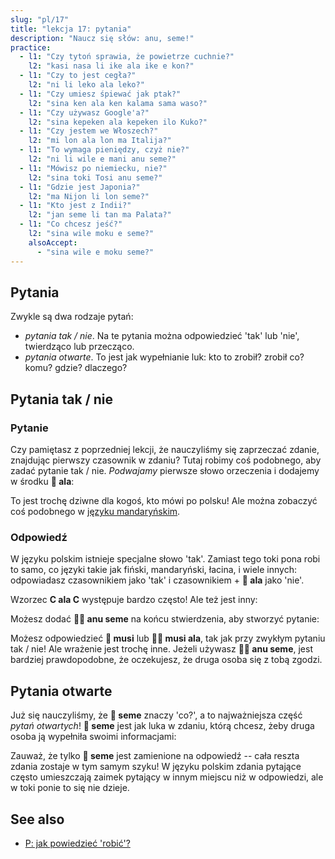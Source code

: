 ```yaml
---
slug: "pl/17"
title: "lekcja 17: pytania"
description: "Naucz się słów: anu, seme!"
practice:
  - l1: "Czy tytoń sprawia, że powietrze cuchnie?"
    l2: "kasi nasa li ike ala ike e kon?"
  - l1: "Czy to jest cegła?"
    l2: "ni li leko ala leko?"
  - l1: "Czy umiesz śpiewać jak ptak?"
    l2: "sina ken ala ken kalama sama waso?"
  - l1: "Czy używasz Google'a?"
    l2: "sina kepeken ala kepeken ilo Kuko?"
  - l1: "Czy jestem we Włoszech?"
    l2: "mi lon ala lon ma Italija?"
  - l1: "To wymaga pieniędzy, czyż nie?"
    l2: "ni li wile e mani anu seme?"
  - l1: "Mówisz po niemiecku, nie?"
    l2: "sina toki Tosi anu seme?"
  - l1: "Gdzie jest Japonia?"
    l2: "ma Nijon li lon seme?"
  - l1: "Kto jest z Indii?"
    l2: "jan seme li tan ma Palata?"
  - l1: "Co chcesz jeść?"
    l2: "sina wile moku e seme?"
    alsoAccept:
      - "sina wile e moku seme?"
---
```



## Pytania

Zwykle są dwa rodzaje pytań:

* *pytania tak / nie*. Na te pytania można odpowiedzieć 'tak' lub 'nie', twierdząco lub przecząco.
* *pytania otwarte*. To jest jak wypełnianie luk: kto to zrobił? zrobił co? komu? gdzie? dlaczego?

## Pytania tak / nie

### Pytanie

Czy pamiętasz z poprzedniej lekcji, że nauczyliśmy się zaprzeczać zdanie, znajdując pierwszy czasownik w zdaniu? Tutaj robimy coś podobnego, aby zadać pytanie tak / nie. *Podwajamy* pierwsze słowo orzeczenia i dodajemy w środku **󱤂 ala**:

<List>
  <Word sl="moku ala moku" m="czy ... je?" />
  <Sentence sl="pipi li moku ala moku e len?" m="Czy ćma je tkaninę?" />
  <Word sl="pona ala pona" m="czy ... jest dobry?" />
  <Sentence sl="kalama musi li pona ala pona tawa sina?" m="Czy muzyka jest dla ciebie dobra? (Czy lubisz muzykę?)" />
  <Word sl="wile ala wile" m="czy ... chce ...?" />
  <Sentence sl="sina wile ala wile lape lon supa?" m="Czy chcesz spać na łóżku?" />
  <Word sl="lon ala lon" m="czy ... jest w ...?" />
  <Sentence sl="ona li lon ala lon ma Mewika?" m="Czy oni są w USA?" />
</List>

To jest trochę dziwne dla kogoś, kto mówi po polsku! Ale można zobaczyć coś podobnego w [języku mandaryńskim](https://en.wikipedia.org/wiki/A-not-A_question#A-not-AB_form_4).

### Odpowiedź

W języku polskim istnieje specjalne słowo 'tak'. Zamiast tego toki pona robi to samo, co języki takie jak fiński, mandaryński, łacina, i wiele innych: odpowiadasz czasownikiem jako 'tak' i czasownikiem + **󱤂 ala** jako 'nie'.

<List>
  <Sentence sl="sitelen li musi ala musi?" m="Czy filmik jest śmieszny?" />
  <Word sl="musi." m="śmieszny. (= Tak, jest.)" />
  <Word sl="musi ala." m="nieśmieszny. (= Nie, nie jest.)" />
</List>

Wzorzec **C ala C** występuje bardzo często! Ale też jest inny:

<List>
  <Word sl="seme" m="co? jaki?" />
  <Word sl="anu" m="lub" />
  <Word sl="anu seme" m="... nieprawdaż? nie? albo co?" />
</List>

Możesz dodać **󱤇󱥙 anu seme** na końcu stwierdzenia, aby stworzyć pytanie:

<List>
  <Sentence sl="sitelen li musi anu seme?" m="Filmik jest śmieszny, nie?" />
</List>

Możesz odpowiedzieć **󱤻 musi** lub **󱤻󱤂 musi ala**, tak jak przy zwykłym pytaniu tak / nie! Ale wrażenie jest trochę inne. Jeżeli używasz **󱤇󱥙 anu seme**, jest bardziej prawdopodobne, że oczekujesz, że druga osoba się z tobą zgodzi.

## Pytania otwarte

Już się nauczyliśmy, że **󱥙 seme** znaczy 'co?', a to najważniejsza część *pytań otwartych*! **󱥙 seme** jest jak luka w zdaniu, którą chcesz, żeby druga osoba ją wypełniła swoimi informacjami:

<List>
  <Sentence sl="waso li lon seme?" m="Gdzie jest ptak? (dosł. 'Ptak jest przy czym?')" />
  <Sentence sl="waso li lon tomo." m="Ptak jest w domu." />
  <Sentence sl="soweli li utala e jan seme?" m="Kogo zaatakowało zwierzę? (dosł. 'Zwierzę zaatakowało którą osobę?')" />
  <Sentence sl="soweli li utala e jan Ema." m="Zwierzę zaatakowało Emmę." />
</List>

Zauważ, że tylko **󱥙 seme** jest zamienione na odpowiedź -- cała reszta zdania zostaje w tym samym szyku! W języku polskim zdania pytające często umieszczają zaimek pytający w innym miejscu niż w odpowiedzi, ale w toki ponie to się nie dzieje.

<Practice exercises={frontmatter.practice} client:load />

## See also
* [P: jak powiedzieć 'robić'?](pl/doing/)
